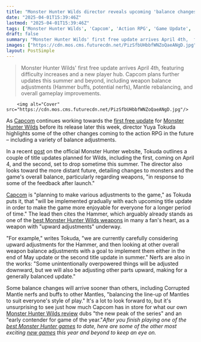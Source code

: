 ```yaml
---
title: "Monster Hunter Wilds director reveals upcoming 'balance changes' for the action RPG, including weapon improvements and nerfs for the 'unintentionally overpowered'"
date: "2025-04-01T15:39:46Z"
lastmod: "2025-04-01T15:39:46Z"
tags: ['Monster Hunter Wilds', 'Capcom', 'Action RPG', 'Game Update', 'Balance Adjustments']
draft: false
summary: "Monster Hunter Wilds' first free update arrives April 4th,  featuring difficulty increases and a new player hub.  Capcom plans further updates this summer and beyond, including weapon balance adjustments (Hammer buffs, potential nerfs), Mantle rebalancing, and overall gameplay improvements."
images: ["https://cdn.mos.cms.futurecdn.net/PizSfbUHbbfWNZoQaeANgD.jpg"]
layout: PostSimple
---
```

> Monster Hunter Wilds' first free update arrives April 4th,  featuring difficulty increases and a new player hub.  Capcom plans further updates this summer and beyond, including weapon balance adjustments (Hammer buffs, potential nerfs), Mantle rebalancing, and overall gameplay improvements.


        <img alt="Cover" src="https://cdn.mos.cms.futurecdn.net/PizSfbUHbbfWNZoQaeANgD.jpg"/>
        
As [<u>Capcom</u>](https://www.gamesradar.com/tag/capcom/) continues working towards the [<u>first free update</u>](https://www.gamesradar.com/games/monster-hunter/monster-hunter-wilds-update-coming-early-april-will-crank-up-the-difficulty-and-add-a-new-place-to-hang-out-with-other-players-addressing-2-big-concerns/) for [<u>Monster Hunter Wilds</u>](https://www.gamesradar.com/games/monster-hunter/monster-hunter-wilds-guide/) before its release later this week, director Yuya Tokuda highlights some of the other changes coming to the action RPG in the future – including a variety of balance adjustments.

In a recent [<u>post</u>](https://www.monsterhunter.com/wilds/en-us/topics/director-letter/) on the official Monster Hunter website, Tokuda outlines a couple of title updates planned for Wilds, including the first, coming on April 4, and the second, set to drop sometime this summer. The director also looks toward the more distant future, detailing changes to monsters and the game's overall balance, particularly regarding weapons, "in response to some of the feedback after launch."

[Capcom](https://www.gamesradar.com/tag/capcom/) is "planning to make various adjustments to the game," as Tokuda puts it, that "will be implemented gradually with each upcoming title update in order to make the game more enjoyable for everyone for a longer period of time." The lead then cites the Hammer, which arguably already stands as one of the [<u>best Monster Hunter Wilds weapons</u>](https://www.gamesradar.com/games/monster-hunter/monster-hunter-wilds-weapon-tier-list-best/) in many a fan's heart, as a weapon with "upward adjustments" underway.

"For example," writes Tokuda, "we are currently carefully considering upward adjustments for the Hammer, and then looking at other overall weapon balance adjustments with a goal to implement them either in the end of May update or the second title update in summer." Nerfs are also in the works: "Some unintentionally overpowered things will be adjusted downward, but we will also be adjusting other parts upward, making for a generally balanced update."

Some balance changes will arrive sooner than others, including Corrupted Mantle nerfs and buffs to other Mantles, "balancing the line-up of Mantles to suit everyone's style of play." It's a lot to look forward to, but it's unsurprising to see just how much Capcom has in store for what our own [<u>Monster Hunter Wilds review</u>](https://www.gamesradar.com/games/monster-hunter/monster-hunter-wilds-review/) dubs "the new peak of the series" and an "early contender for game of the year."*After you finish playing one of the *[<u><em>best Monster Hunter games</em></u>](https://www.gamesradar.com/best-monster-hunter-games/)* to date, here are some of the other most exciting *[<u><em>new games</em></u>](https://www.gamesradar.com/video-game-release-dates/)* this year and beyond to keep an eye on.*
        